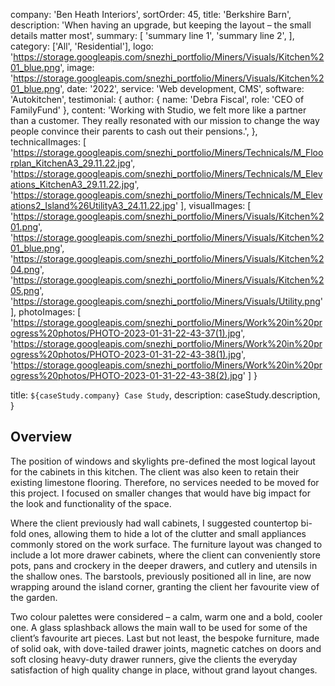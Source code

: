 
  company: 'Ben Heath Interiors',
  sortOrder: 45,
  title: 'Berkshire Barn',
  description:
    'When having an upgrade, but keeping the layout – the small details matter most',
  summary: [
    'summary line 1',
    'summary line 2',
  ],
  category: ['All', 'Residential'],
  logo: 'https://storage.googleapis.com/snezhi_portfolio/Miners/Visuals/Kitchen%201_blue.png',
  image: 'https://storage.googleapis.com/snezhi_portfolio/Miners/Visuals/Kitchen%201_blue.png',
  date: '2022',
  service: 'Web development, CMS',
  software: 'Autokitchen',
  testimonial: {
    author: { name: 'Debra Fiscal', role: 'CEO of FamilyFund' },
    content:
      'Working with Studio, we felt more like a partner than a customer. They really resonated with our mission to change the way people convince their parents to cash out their pensions.',
  },
  technicalImages: [
    'https://storage.googleapis.com/snezhi_portfolio/Miners/Technicals/M_Floorplan_KitchenA3_29.11.22.jpg',
    'https://storage.googleapis.com/snezhi_portfolio/Miners/Technicals/M_Elevations_KitchenA3_29.11.22.jpg',
    'https://storage.googleapis.com/snezhi_portfolio/Miners/Technicals/M_Elevations2_Island%26UtilityA3_24.11.22.jpg'
  ],
  visualImages: [
    'https://storage.googleapis.com/snezhi_portfolio/Miners/Visuals/Kitchen%201.png',
    'https://storage.googleapis.com/snezhi_portfolio/Miners/Visuals/Kitchen%201_blue.png',
    'https://storage.googleapis.com/snezhi_portfolio/Miners/Visuals/Kitchen%204.png',
    'https://storage.googleapis.com/snezhi_portfolio/Miners/Visuals/Kitchen%205.png',
    'https://storage.googleapis.com/snezhi_portfolio/Miners/Visuals/Utility.png'
  ],
  photoImages: [
    'https://storage.googleapis.com/snezhi_portfolio/Miners/Work%20in%20progress%20photos/PHOTO-2023-01-31-22-43-37(1).jpg',
    'https://storage.googleapis.com/snezhi_portfolio/Miners/Work%20in%20progress%20photos/PHOTO-2023-01-31-22-43-38(1).jpg',
    'https://storage.googleapis.com/snezhi_portfolio/Miners/Work%20in%20progress%20photos/PHOTO-2023-01-31-22-43-38(2).jpg'
  ]
}

  title: `${caseStudy.company} Case Study`,
  description: caseStudy.description,
}

## Overview

The position of windows and skylights pre-defined the most logical layout for the cabinets in this kitchen. The client was also keen to retain their existing limestone flooring. Therefore, no services needed to be moved for this project. I focused on smaller changes that would have big impact for the look and functionality of the space.

Where the client previously had wall cabinets, I suggested countertop bi-fold ones, allowing them to hide a lot of the clutter and small appliances commonly stored on the work surface. The furniture layout was changed to include a lot more drawer cabinets, where the client can conveniently store pots, pans and crockery in the deeper drawers, and cutlery and utensils in the shallow ones.
The barstools, previously positioned all in line, are now wrapping around the island corner, granting the client her favourite view of the garden. 

Two colour palettes were considered – a calm, warm one and a bold, cooler one.
A glass splashback allows the main wall to be used for some of the client’s favourite art pieces. Last but not least, the bespoke furniture, made of solid oak, with dove-tailed drawer joints, magnetic catches on doors and soft closing heavy-duty drawer runners, give the clients the everyday satisfaction of high quality change in place, without grand layout changes.


